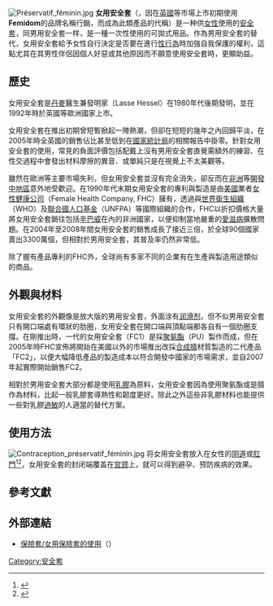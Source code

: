 [[Image:Préservatif_féminin.jpg|thumb]]
'''女用安全套'''（{{lang-en|Female Condom}}，因在[[英國|英國]]等市場上市初期使用'''Femidom'''的品牌名稱行銷，而成為此類產品的代稱{{R|Guardian}}）是一种供[[女性|女性]]使用的[[安全套|安全套]]，同男用安全套一样，是一種一次性使用的可拋式用品。作為男用安全套的替代，女用安全套給予女性自行決定是否要在進行[[性行為|性行為]]時加強自我保護的權利，這點尤其在其男性伴侶因個人好惡或其他原因而不願意使用安全套時，更顯助益{{R|Guardian}}。

==歷史==
女用安全套是[[丹麥|丹麥]]醫生兼發明家{{link-en|拉瑟·赫賽爾|Lasse Hessel}}（Lasse Hessel）在1980年代後期發明，並在1992年時於英國等歐洲國家上市{{R|Guardian}}。

女用安全套在推出初期曾短暫掀起一陣熱潮，但卻在短短的幾年之內回歸平淡，在2005年時全英國的銷售佔比甚至低到在[[英國國家統計局|國家統計局]]的相關報告中掛零{{R|Guardian}}。針對女用安全套的使用，常見的負面評價包括配戴上沒有男用安全套直覺需額外的練習、在性交過程中會發出材料摩擦的異音、或單純只是在視覺上不太美觀等{{R|NCBI}}{{R|Guardian}}。

雖然在歐洲等主要市場失利，但女用安全套並沒有完全消失，卻反而在[[非洲|非洲]]等[[開發中國家|開發中地區]]意外地受歡迎。在1990年代末期女用安全套的專利與製造是由[[美國|美國]]業者[[女性健康公司|女性健康公司]]（Female Health Company, FHC）擁有，透過與[[世界衛生組織|世界衛生組織]]（WHO）及[[聯合國人口基金|聯合國人口基金]]（UNFPA）等國際組織的合作，FHC以折扣價格大量將女用安全套銷往包括[[辛巴威|辛巴威]]在內的非洲國家，以便抑制當地嚴重的[[愛滋病|愛滋病]]擴散問題{{R|Zimbabwe}}。在2004年至2008年間女用安全套的銷售成長了接近三倍，於全球90個國家賣出3300萬個，但相對於男用安全套，其普及率仍然非常低{{R|Zimbabwe}}。

除了握有產品專利的FHC外，全球尚有多家不同的企業有在生產與製造用途類似的商品。

== 外觀與材料 ==
女用安全套的外觀像是放大版的男用安全套，外面涂有[[润滑剂|润滑剂]]，但不似男用安全套只有開口端處有環狀的肋圈，女用安全套在開口端與頂點端都各自有一個肋圈支撐。在剛推出時，一代的女用安全套（FC1）是採[[聚氨酯|聚氨酯]]（PU）製作而成，但在2005年時FHC宣佈將開始在美國以外的市場推出改採[[腈|合成腈]]材質製造的二代產品「FC2」，以便大幅降低產品的製造成本以符合開發中國家的市場需求{{R|FC2}}，並自2007年起實際開始銷售FC2。

相對於男用安全套大部分都是使用[[乳膠|乳膠]]為原料，女用安全套因為使用聚氨酯或是腈作為材料，比起一般乳膠套導熱性和韌度更好。除此之外這些非乳膠材料也能提供一些對乳膠[[過敏|過敏]]的人適當的替代方案。

== 使用方法 ==
[[File:Contraception_préservatif_féminin.jpg|thumb]]
将女用安全套放入在女性的[[阴道|阴道]]或[[肛門|肛門]]<ref>{{Cite web |url=http://www.aidsmap.com/en/docs/A85BA23D-6F72-4CD2-90A4-D914A60BEF79.asp |title=Female condoms for anal sex  |access-date=2012-09-29 |archive-date=2010-08-30 |archive-url=https://web.archive.org/web/20100830060859/http://www.aidsmap.com/en/docs/A85BA23D-6F72-4CD2-90A4-D914A60BEF79.asp |dead-url=no }}</ref><ref>{{Cite web |url=http://www.acponline.org/acp_press/fenway/how-to-put-on-a-female-condom-for-anal-sex.pdf |title=How to Put on a Female Condom (For Anal Sex) |access-date=2012-09-29 |archive-date=2012-09-05 |archive-url=https://web.archive.org/web/20120905112142/http://www.acponline.org/acp_press/fenway/how-to-put-on-a-female-condom-for-anal-sex.pdf |dead-url=no }}</ref>，女用安全套的封闭端覆盖在[[宫颈|宫颈]]上，就可以得到避孕、预防疾病的效果。

==參考文獻==
{{Reflist|refs=
<ref name="FC2">{{cite press release |title=FEMALE HEALTH COMPANY ANNOUNCES INTERNATIONAL AVAILABILITY OF SECOND-GENERATION FEMALE CONDOM AT SIGNIFICANTLY LOWER PRICE |publisher=FHC |date=2005-09-29 |url=http://www.femalehealth.com/InvestorRelations/investor_pressreleases/press_2005_09_21_2ndGenerationFC |format=PDF |language=en |accessdate=2015-05-16 |quote= |archiveurl=https://web.archive.org/web/20080912050434/http://www.femalehealth.com/InvestorRelations/investor_pressreleases/press_2005_09_21_2ndGenerationFC_Announcement.pdf |archivedate=2008-09-12 |deadurl=yes }}</ref>

<ref name="Zimbabwe">{{Cite web |url=http://www.unfpa.org/news/empowering-women-protect-themselves-promoting-female-condom-zimbabwe |title=Empowering Women to Protect Themselves: Promoting the Female Condom in Zimbabwe | language=en |archiveurl= |archivedate= |publisher=UNFPA |date=2010-07-01 |accessdate=2015-05-16}}</ref>

<ref name="Guardian">{{Cite web |url=http://www.theguardian.com/society/2005/aug/23/health.lifeandhealth |title=Whatever happened to the Femidom? |language=en |archiveurl=https://web.archive.org/web/20210309183754/https://www.theguardian.com/society/2005/aug/23/health.lifeandhealth |archivedate=2021-03-09 |publisher=[[衛報|衛報]] |date=2005-08-23 |accessdate=2015-05-16 |dead-url=no }}</ref>

<ref name="NCBI">{{Cite web |url=http://www.ncbi.nlm.nih.gov/pubmed/8914556 |title=The female condom (Femidom)--a study of user acceptability. |language=en |archiveurl=https://web.archive.org/web/20200304142301/https://www.ncbi.nlm.nih.gov/pubmed/8914556 |archivedate=2020-03-04 |publisher=[[南非|南非]][[開普敦|開普敦]]Groote Schuur醫院婦產科 |date=1995-10 |accessdate=2015-05-16 |dead-url=no }}</ref>
|
}}

==外部連結==
{{Commons category|Female condoms}}
* {{en}}[http://www.aids.ch/en/faq/protection-risk/condom-femidom.php 保險套/女用保險套的使用]{{Wayback|url=http://www.aids.ch/en/faq/protection-risk/condom-femidom.php |date=20151113063352 }}（{{link-de|瑞士拯救愛滋組織|Aids-Hilfe Schweiz}}）

{{Birth control methods}}
{{安全套}}

[[Category:安全套|Category:安全套]]